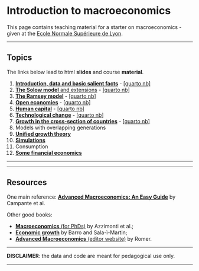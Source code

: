 <br/>  
<br/>  


Introduction to macroeconomics
================
This page contains teaching material for a starter on macroeconomics - given at the [Ecole Normale Supérieure de Lyon](https://www.ens-lyon.fr/en/). 

------------------------------------------------------------------------


Topics
----

The links below lead to html **slides** and course **material**.


01. <a href="files/macro/S01_intro.html" target="_blank">**Introduction, data and basic salient facts**</a> - <a href="files/macro/S01_intro.qmd" target="_blank">[quarto nb]</a>   
02. <a href="files/macro/S02_Solow.html" target="_blank">**The Solow model** and extensions</a> - <a href="files/macro/S02_Solow.qmd" target="_blank">[quarto nb]</a>    
03. <a href="files/macro/S03_Ramsey.html" target="_blank">**The Ramsey model**</a> - <a href="files/macro/S03_Ramsey.qmd" target="_blank">[quarto nb]</a>    
04. <a href="files/macro/S04_open.html" target="_blank">**Open economies**</a> - <a href="files/macro/S04_open.qmd" target="_blank">[quarto nb]</a>    
05. <a href="files/macro/S05_human_capital.html" target="_blank">**Human capital**</a> - <a href="files/macro/S05_human_capital.qmd" target="_blank">[quarto nb]</a>    
06. <a href="files/macro/S06_technology.html" target="_blank">**Technological change**</a> - <a href="files/macro/S06_technology.qmd" target="_blank">[quarto nb]</a>    
07. <a href="files/macro/S07_cross_section.html" target="_blank">**Growth in the cross-section of countries**</a> - <a href="files/macro/S07_cross_section.qmd" target="_blank">[quarto nb]</a>      
08. Models with overlapping generations     
09. <a href="files/macro/S7_unified_theory.html" target="_blank">**Unified growth theory**</a>      
10. <a href="files/macro/S8_Simulations.html" target="_blank">**Simulations**</a>       
11. Consumption
12. <a href="files/macro/S9_finance.html" target="_blank">**Some financial economics**</a>

---------


-----

Resources
----

One main reference: <a href="https://press.lse.ac.uk/site/books/m/10.31389/lsepress.ame/" target="_blank">**Advanced Macroeconomics: An Easy Guide**</a> by Campante et al.   

Other good books:

- <a href="https://phdmacrobook.org/downloads/" target="_blank">**Macroeconomics** (for PhDs)</a> by Azzimonti et al.;  
- <a href="http://piketty.pse.ens.fr/files/BarroSalaIMartin2004.pdf" target="_blank">**Economic growth**</a> by Barro and Sala-ì-Martin;    
- <a href="https://www.mheducation.com/highered/product/advanced-macroeconomics-romer/M9781260185218.html" target="_blank">**Advanced Macroeconomics** (editor website)</a> by Romer.




------------------------------------------------------------------------

**DISCLAIMER**: the data and code are meant for pedagogical use only. 

------------------------------------------------------------------------


